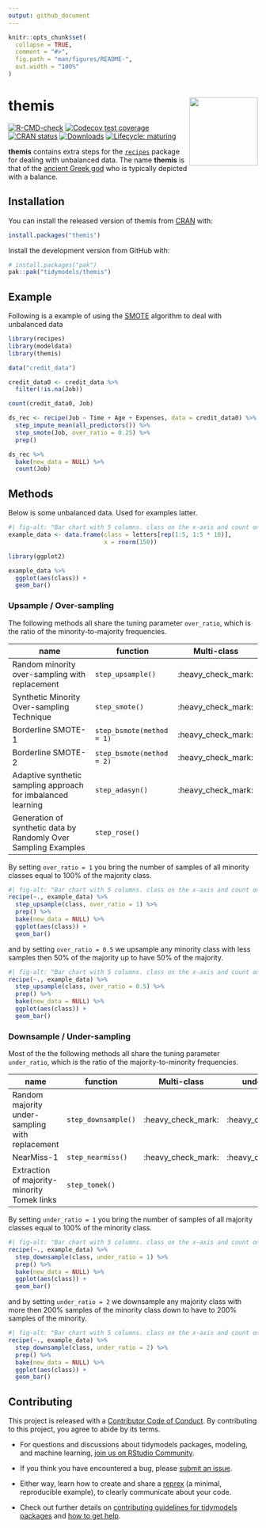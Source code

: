 ```yaml
---
output: github_document
---
```


<!-- README.md is generated from README.Rmd. Please edit that file -->

```r
knitr::opts_chunk$set(
  collapse = TRUE,
  comment = "#>",
  fig.path = "man/figures/README-",
  out.width = "100%"
)
```

# themis <a href="https://themis.tidymodels.org"><img src="man/figures/logo.png" align="right" height="138" /></a>

<!-- badges: start -->
[![R-CMD-check](https://github.com/tidymodels/themis/actions/workflows/R-CMD-check.yaml/badge.svg)](https://github.com/tidymodels/themis/actions/workflows/R-CMD-check.yaml)
[![Codecov test coverage](https://codecov.io/gh/tidymodels/themis/branch/main/graph/badge.svg)](https://app.codecov.io/gh/tidymodels/themis?branch=main)
[![CRAN status](https://www.r-pkg.org/badges/version/themis)](https://CRAN.R-project.org/package=themis)
[![Downloads](http://cranlogs.r-pkg.org/badges/themis)](https://CRAN.R-project.org/package=themis)
[![Lifecycle: maturing](https://img.shields.io/badge/lifecycle-maturing-blue.svg)](https://lifecycle.r-lib.org/articles/stages.html)
<!-- badges: end -->

**themis** contains extra steps for the
[`recipes`](https://CRAN.R-project.org/package=recipes) package for
dealing with unbalanced data. The name **themis** is that of the [ancient Greek god](https://thishollowearth.wordpress.com/2012/07/02/god-of-the-week-themis/) who is typically  depicted with a balance.

## Installation

You can install the released version of themis from [CRAN](https://CRAN.R-project.org) with:

``` r
install.packages("themis")
```

Install the development version from GitHub with:

``` r
# install.packages("pak")
pak::pak("tidymodels/themis")
```

## Example

Following is a example of using the [SMOTE](https://jair.org/index.php/jair/article/view/10302/24590) algorithm to deal with unbalanced data

```r
library(recipes)
library(modeldata)
library(themis)

data("credit_data")

credit_data0 <- credit_data %>%
  filter(!is.na(Job))

count(credit_data0, Job)

ds_rec <- recipe(Job ~ Time + Age + Expenses, data = credit_data0) %>%
  step_impute_mean(all_predictors()) %>%
  step_smote(Job, over_ratio = 0.25) %>%
  prep()

ds_rec %>%
  bake(new_data = NULL) %>%
  count(Job)
```

## Methods

Below is some unbalanced data. Used for examples latter.

```r
#| fig-alt: "Bar chart with 5 columns. class on the x-axis and count on the y-axis. Class a has height 10, b has 20, c has 30, d has 40, and e has 50."
example_data <- data.frame(class = letters[rep(1:5, 1:5 * 10)],
                           x = rnorm(150))

library(ggplot2)

example_data %>%
  ggplot(aes(class)) +
  geom_bar()
```

### Upsample / Over-sampling

The following methods all share the tuning parameter `over_ratio`, which is the ratio of the minority-to-majority frequencies.

| name | function | Multi-class |
|---|---|---|
| Random minority over-sampling with replacement | `step_upsample()` | :heavy_check_mark: |
| Synthetic Minority Over-sampling Technique | `step_smote()` | :heavy_check_mark: |
| Borderline SMOTE-1 | `step_bsmote(method = 1)` | :heavy_check_mark: |
| Borderline SMOTE-2 | `step_bsmote(method = 2)` | :heavy_check_mark: |
| Adaptive synthetic sampling approach for imbalanced learning | `step_adasyn()` | :heavy_check_mark: |
| Generation of synthetic data by Randomly Over Sampling Examples| `step_rose()` | |

By setting `over_ratio = 1` you bring the number of samples of all minority classes equal to 100% of the majority class.

```r
#| fig-alt: "Bar chart with 5 columns. class on the x-axis and count on the y-axis. class a, b, c, d, and e all have a height of 50."
recipe(~., example_data) %>%
  step_upsample(class, over_ratio = 1) %>%
  prep() %>%
  bake(new_data = NULL) %>%
  ggplot(aes(class)) +
  geom_bar()
```

and by setting `over_ratio = 0.5` we upsample any minority class with less samples then 50% of the majority up to have 50% of the majority.

```r
#| fig-alt: "Bar chart with 5 columns. class on the x-axis and count on the y-axis. Class a has height 25, b has 25, c has 30, d has 40, and e has 50."
recipe(~., example_data) %>%
  step_upsample(class, over_ratio = 0.5) %>%
  prep() %>%
  bake(new_data = NULL) %>%
  ggplot(aes(class)) +
  geom_bar()
```

### Downsample / Under-sampling

Most of the the following methods all share the tuning parameter `under_ratio`, which is the ratio of the majority-to-minority frequencies.

| name | function | Multi-class | under_ratio |
|---|---|---|---|
| Random majority under-sampling with replacement | `step_downsample()` | :heavy_check_mark: | :heavy_check_mark: | 
| NearMiss-1 | `step_nearmiss()` | :heavy_check_mark: |:heavy_check_mark: | 
| Extraction of majority-minority Tomek links | `step_tomek()` | | |

By setting `under_ratio = 1` you bring the number of samples of all majority classes equal to 100% of the minority class.

```r
#| fig-alt: "Bar chart with 5 columns. class on the x-axis and count on the y-axis. Class a, b, c, d, and e all have a height of 10."
recipe(~., example_data) %>%
  step_downsample(class, under_ratio = 1) %>%
  prep() %>%
  bake(new_data = NULL) %>%
  ggplot(aes(class)) +
  geom_bar()
```

and by setting `under_ratio = 2` we downsample any majority class with more then 200% samples of the minority class down to have to 200% samples of the minority.

```r
#| fig-alt: "Bar chart with 5 columns. class on the x-axis and count on the y-axis. Class a has height 10, b, c, d, and e have ha height of 20."
recipe(~., example_data) %>%
  step_downsample(class, under_ratio = 2) %>%
  prep() %>%
  bake(new_data = NULL) %>%
  ggplot(aes(class)) +
  geom_bar()
```

## Contributing

This project is released with a [Contributor Code of Conduct](https://contributor-covenant.org/version/2/0/CODE_OF_CONDUCT.html). By contributing to this project, you agree to abide by its terms.

- For questions and discussions about tidymodels packages, modeling, and machine learning, [join us on RStudio Community](https://community.rstudio.com/new-topic?category_id=15&tags=tidymodels,question).

- If you think you have encountered a bug, please [submit an issue](https://github.com/tidymodels/themis/issues).

- Either way, learn how to create and share a [reprex](https://reprex.tidyverse.org/articles/articles/learn-reprex.html) (a minimal, reproducible example), to clearly communicate about your code.

- Check out further details on [contributing guidelines for tidymodels packages](https://www.tidymodels.org/contribute/) and [how to get help](https://www.tidymodels.org/help/).


